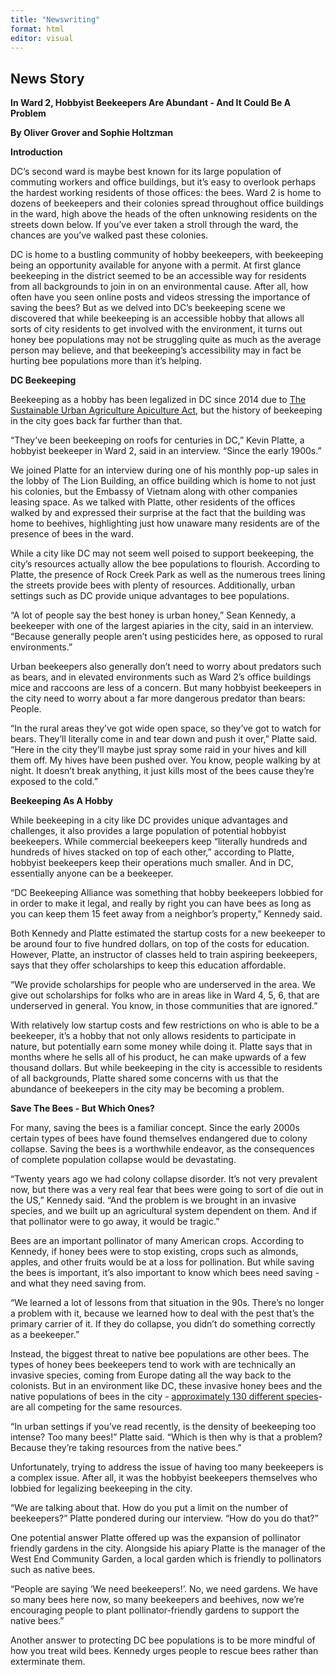 ```yaml
---
title: "Newswriting"
format: html
editor: visual
---
```


## News Story

**In Ward 2, Hobbyist Beekeepers Are Abundant - And It Could Be A Problem**

**By Oliver Grover and Sophie Holtzman**

**Introduction**

DC's second ward is maybe best known for its large population of commuting workers and office buildings, but it's easy to overlook perhaps the hardest working residents of those offices: the bees. Ward 2 is home to dozens of beekeepers and their colonies spread throughout office buildings in the ward, high above the heads of the often unknowing residents on the streets down below. If you've ever taken a stroll through the ward, the chances are you've walked past these colonies. 

DC is home to a bustling community of hobby beekeepers, with beekeeping being an opportunity available for anyone with a permit. At first glance beekeeping in the district seemed to be an accessible way for residents from all backgrounds to join in on an environmental cause. After all, how often have you seen online posts and videos stressing the importance of saving the bees? But as we delved into DC's beekeeping scene we discovered that while beekeeping is an accessible hobby that allows all sorts of city residents to get involved with the environment, it turns out honey bee populations may not be struggling quite as much as the average person may believe, and that beekeeping's accessibility may in fact be hurting bee populations more than it's helping. 

**DC Beekeeping**

Beekeeping as a hobby has been legalized in DC since 2014 due to [The Sustainable Urban Agriculture Apiculture Act](https://doee.dc.gov/service/beekeeping-district), but the history of beekeeping in the city goes back far further than that.

"They've been beekeeping on roofs for centuries in DC," Kevin Platte, a hobbyist beekeeper in Ward 2, said in an interview. "Since the early 1900s." 

We joined Platte for an interview during one of his monthly pop-up sales in the lobby of The Lion Building, an office building which is home to not just his colonies, but the Embassy of Vietnam along with other companies leasing space. As we talked with Platte, other residents of the offices walked by and expressed their surprise at the fact that the building was home to beehives, highlighting just how unaware many residents are of the presence of bees in the ward. 

While a city like DC may not seem well poised to support beekeeping, the city's resources actually allow the bee populations to flourish. According to Platte, the presence of Rock Creek Park as well as the numerous trees lining the streets provide bees with plenty of resources. Additionally, urban settings such as DC provide unique advantages to bee populations.

"A lot of people say the best honey is urban honey," Sean Kennedy, a beekeeper with one of the largest apiaries in the city, said in an interview. "Because generally people aren't using pesticides here, as opposed to rural environments." 

Urban beekeepers also generally don't need to worry about predators such as bears, and in elevated environments such as Ward 2's office buildings mice and raccoons are less of a concern. But many hobbyist beekeepers in the city need to worry about a far more dangerous predator than bears: People. 

"In the rural areas they've got wide open space, so they've got to watch for bears. They'll literally come in and tear down and push it over," Platte said. "Here in the city they'll maybe just spray some raid in your hives and kill them off. My hives have been pushed over. You know, people walking by at night. It doesn't break anything, it just kills most of the bees cause they're exposed to the cold."

**Beekeeping As A Hobby**

While beekeeping in a city like DC provides unique advantages and challenges, it also provides a large population of potential hobbyist beekeepers. While commercial beekeepers keep "literally hundreds and hundreds of hives stacked on top of each other," according to Platte, hobbyist beekeepers keep their operations much smaller. And in DC, essentially anyone can be a beekeeper.

"DC Beekeeping Alliance was something that hobby beekeepers lobbied for in order to make it legal, and really by right you can have bees as long as you can keep them 15 feet away from a neighbor's property," Kennedy said.

Both Kennedy and Platte estimated the startup costs for a new beekeeper to be around four to five hundred dollars, on top of the costs for education. However, Platte, an instructor of classes held to train aspiring beekeepers, says that they offer scholarships to keep this education affordable. 

"We provide scholarships for people who are underserved in the area. We give out scholarships for folks who are in areas like in Ward 4, 5, 6, that are underserved in general. You know, in those communities that are ignored." 

With relatively low startup costs and few restrictions on who is able to be a beekeeper, it's a hobby that not only allows residents to participate in nature, but potentially earn some money while doing it. Platte says that in months where he sells all of his product, he can make upwards of a few thousand dollars. But while beekeeping in the city is accessible to residents of all backgrounds, Platte shared some concerns with us that the abundance of beekeepers in the city may be becoming a problem.

**Save The Bees - But Which Ones?**

For many, saving the bees is a familiar concept. Since the early 2000s certain types of bees have found themselves endangered due to colony collapse. Saving the bees is a worthwhile endeavor, as the consequences of complete population collapse would be devastating. 

"Twenty years ago we had colony collapse disorder. It's not very prevalent now, but there was a very real fear that bees were going to sort of die out in the US," Kennedy said. "And the problem is we brought in an invasive species, and we built up an agricultural system dependent on them. And if that pollinator were to go away, it would be tragic." 

Bees are an important pollinator of many American crops. According to Kennedy, if honey bees were to stop existing, crops such as almonds, apples, and other fruits would be at a loss for pollination. But while saving the bees is important, it's also important to know which bees need saving - and what they need saving from.

"We learned a lot of lessons from that situation in the 90s. There's no longer a problem with it, because we learned how to deal with the pest that's the primary carrier of it. If they do collapse, you didn't do something correctly as a beekeeper." 

Instead, the biggest threat to native bee populations are other bees. The types of honey bees beekeepers tend to work with are technically an invasive species, coming from Europe dating all the way back to the colonists. But in an environment like DC, these invasive honey bees and the native populations of bees in the city - [approximately 130 different species](https://doee.dc.gov/sites/default/files/dc/sites/ddoe/service_content/attachments/Final%20P3.pdf)- are all competing for the same resources. 

"In urban settings if you've read recently, is the density of beekeeping too intense? Too many bees!" Platte said. "Which is then why is that a problem? Because they're taking resources from the native bees."

Unfortunately, trying to address the issue of having too many beekeepers is a complex issue. After all, it was the hobbyist beekeepers themselves who lobbied for legalizing beekeeping in the city. 

"We are talking about that. How do you put a limit on the number of beekeepers?" Platte pondered during our interview. "How do you do that?" 

One potential answer Platte offered up was the expansion of pollinator friendly gardens in the city. Alongside his apiary Platte is the manager of the West End Community Garden, a local garden which is friendly to pollinators such as native bees.

"People are saying 'We need beekeepers!'. No, we need gardens. We have so many bees here now, so many beekeepers and beehives, now we're encouraging people to plant pollinator-friendly gardens to support the native bees." 

Another answer to protecting DC bee populations is to be more mindful of how you treat wild bees. Kennedy urges people to rescue bees rather than exterminate them.

